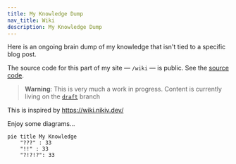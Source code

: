 ```yaml
---
title: My Knowledge Dump
nav_title: Wiki
description: My Knowledge Dump
---
```


Here is an ongoing brain dump of my knowledge that isn't tied to a specific blog
post.

The source code for this part of my site — `/wiki` — is public. See the [source code](https://github.com/thiskevinwang/public-docs).

> **Warning**: This is very much a work in progress. Content is currently
> living on the [`draft`](https://github.com/thiskevinwang/public-docs/tree/draft) branch

This is inspired by https://wiki.nikiv.dev/

Enjoy some diagrams...

```mermaid
pie title My Knowledge
    "???" : 33
    "!!" : 33
    "?!?!?": 33
```
